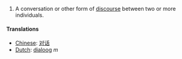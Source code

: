 #A conversation or other form of [[discourse]] between two or more individuals.

==== Translations ====
*[[Chinese]]: [[对话]]
*[[Dutch]]: [[dialoog]] ''m''